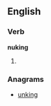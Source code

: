 
==English==

===Verb===
'''nuking'''

# {{present participle of|[[nuke]]}}

===Anagrams===
* [[unking#English|unking]]